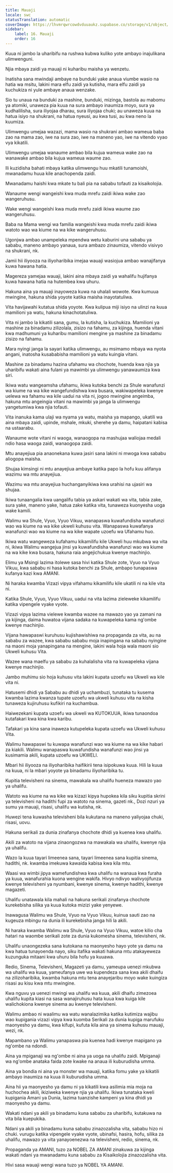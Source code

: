 ```yaml
---
title: Mauaji
locale: swc
statusTranslation: automatic
coverImage: https://lhvmrqwrcowdvduuaukz.supabase.co/storage/v1/object/public/strapi-uploads/small_cover-educacion-fundamental.webp-2d51a7828a2b1309555be27f7e2a61a0.webp
sidebar:
    label: 16. Mauaji
    order: 16
---
```

Kuua ni jambo la uharibifu na rushwa kubwa kuliko yote ambayo inajulikana ulimwenguni.

Njia mbaya zaidi ya mauaji ni kuharibu maisha ya wenzetu.

Inatisha sana mwindaji ambaye na bunduki yake anaua viumbe wasio na hatia wa msitu, lakini mara elfu zaidi ya kutisha, mara elfu zaidi ya kuchukiza ni yule ambaye anaua wenzake.

Sio tu unaua na bunduki za mashine, bunduki, mizinga, bastola au mabomu ya atomiki, unaweza pia kuua na sura ambayo inaumiza moyo, sura ya kudhalilisha, sura iliyojaa dharau, sura iliyojaa chuki; au unaweza kuua na hatua isiyo na shukrani, na hatua nyeusi, au kwa tusi, au kwa neno la kuumiza.

Ulimwengu umejaa wazazi, mama wasio na shukrani ambao wameua baba zao na mama zao, iwe na sura zao, iwe na maneno yao, iwe na vitendo vyao vya kikatili.

Ulimwengu umejaa wanaume ambao bila kujua wameua wake zao na wanawake ambao bila kujua wameua waume zao.

Ili kuzidisha bahati mbaya katika ulimwengu huu mkatili tunamoishi, mwanadamu huua kile anachopenda zaidi.

Mwanadamu haishi kwa mkate tu bali pia na sababu tofauti za kisaikolojia.

Wanaume wengi wangeishi kwa muda mrefu zaidi ikiwa wake zao wangeruhusu.

Wake wengi wangeishi kwa muda mrefu zaidi ikiwa waume zao wangeruhusu.

Baba na Mama wengi wa familia wangeishi kwa muda mrefu zaidi ikiwa watoto wao wa kiume na wa kike wangeruhusu.

Ugonjwa ambao unampeleka mpendwa wetu kaburini una sababu ya sababu, maneno ambayo yanaua, sura ambazo zinaumiza, vitendo visivyo na shukrani, nk.

Jamii hii iliyooza na iliyoharibika imejaa wauaji wasiojua ambao wanajifanya kuwa hawana hatia.

Magereza yamejaa wauaji, lakini aina mbaya zaidi ya wahalifu hujifanya kuwa hawana hatia na hutembea kwa uhuru.

Hakuna aina ya mauaji inayoweza kuwa na uhalali wowote. Kwa kumuua mwingine, hakuna shida yoyote katika maisha inayotatuliwa.

Vita havijawahi kutatua shida yoyote. Kwa kulipua miji isiyo na ulinzi na kuua mamilioni ya watu, hakuna kinachotatuliwa.

Vita ni jambo la kikatili sana, gumu, la kutisha, la kuchukiza. Mamilioni ya mashine za binadamu zilizolala, zisizo na fahamu, za kijinga, huenda vitani kwa madhumuni ya kuharibu mamilioni mengine ya mashine za binadamu zisizo na fahamu.

Mara nyingi janga la sayari katika ulimwengu, au msimamo mbaya wa nyota angani, inatosha kusababisha mamilioni ya watu kuingia vitani.

Mashine za binadamu hazina ufahamu wa chochote, huenda kwa njia ya uharibifu wakati aina fulani ya mawimbi ya ulimwengu yanawaumiza kwa siri.

Ikiwa watu wangeamsha ufahamu, ikiwa kutoka benchi za Shule wanafunzi wa kiume na wa kike wangefundishwa kwa busara, wakiwapeleka kwenye uelewa wa fahamu wa kile uadui na vita ni, jogoo mwingine angeimba, hakuna mtu angeingia vitani na mawimbi ya janga la ulimwengu yangetumiwa kwa njia tofauti.

Vita inanuka kama ulaji wa nyama ya watu, maisha ya mapango, ukatili wa aina mbaya zaidi, upinde, mshale, mkuki, sherehe ya damu, haipatani kabisa na ustaarabu.

Wanaume wote vitani ni waoga, wanaogopa na mashujaa waliojaa medali ndio hasa waoga zaidi, wanaogopa zaidi.

Mtu anayejiua pia anaonekana kuwa jasiri sana lakini ni mwoga kwa sababu aliogopa maisha.

Shujaa kimsingi ni mtu anayejiua ambaye katika papo la hofu kuu alifanya wazimu wa mtu anayejiua.

Wazimu wa mtu anayejiua huchanganyikiwa kwa urahisi na ujasiri wa shujaa.

Ikiwa tunaangalia kwa uangalifu tabia ya askari wakati wa vita, tabia zake, sura yake, maneno yake, hatua zake katika vita, tunaweza kuonyesha uoga wake kamili.

Walimu wa Shule, Vyuo, Vyuo Vikuu, wanapaswa kuwafundisha wanafunzi wao wa kiume na wa kike ukweli kuhusu vita. Wanapaswa kuwafanya wanafunzi wao wa kiume na wa kike wapate uzoefu wa Ufahamu huo.

Ikiwa watu wangeweza kufahamu kikamilifu kile Ukweli huu mkubwa wa vita ni, ikiwa Walimu wangejua jinsi ya kuwafundisha wanafunzi wao wa kiume na wa kike kwa busara, hakuna raia angejichukua kwenye machinjio.

Elimu ya Msingi lazima itolewe sasa hivi katika Shule zote, Vyuo na Vyuo Vikuu, kwa sababu ni hasa kutoka benchi za Shule, ambapo tunapaswa kufanya kazi kwa AMANI.

Ni haraka kwamba Vizazi vipya vifahamu kikamilifu kile ukatili ni na kile vita ni.

Katika Shule, Vyuo, Vyuo Vikuu, uadui na vita lazima zieleweke kikamilifu katika vipengele vyake vyote.

Vizazi vipya lazima vielewe kwamba wazee na mawazo yao ya zamani na ya kijinga, daima huwatoa vijana sadaka na kuwapeleka kama ng'ombe kwenye machinjio.

Vijana hawapaswi kuruhusu kujishawishiwa na propaganda za vita, au na sababu za wazee, kwa sababu sababu moja inapingana na sababu nyingine na maoni moja yanapingana na mengine, lakini wala hoja wala maoni sio Ukweli kuhusu Vita.

Wazee wana maelfu ya sababu za kuhalalisha vita na kuwapeleka vijana kwenye machinjio.

Jambo muhimu sio hoja kuhusu vita lakini kupata uzoefu wa Ukweli wa kile vita ni.

Hatusemi dhidi ya Sababu au dhidi ya uchambuzi, tunataka tu kusema kwamba lazima kwanza tupate uzoefu wa ukweli kuhusu vita na kisha tunaweza kujiruhusu kufikiri na kuchambua.

Haiwezekani kupata uzoefu wa ukweli wa KUTOKUUA, ikiwa tunaondoa kutafakari kwa kina kwa karibu.

Tafakari ya kina sana inaweza kutupeleka kupata uzoefu wa Ukweli kuhusu Vita.

Walimu hawapaswi tu kuwapa wanafunzi wao wa kiume na wa kike habari za kiakili. Walimu wanapaswa kuwafundisha wanafunzi wao jinsi ya kusimamia akili, kupata uzoefu wa UKWELI.

Mbari hii iliyooza na iliyoharibika haifikirii tena isipokuwa kuua. Hili la kuua na kuua, ni la mbari yoyote ya binadamu iliyoharibika tu.

Kupitia televisheni na sinema, mawakala wa uhalifu hueneza mawazo yao ya uhalifu.

Watoto wa kiume na wa kike wa kizazi kipya hupokea kila siku kupitia skrini ya televisheni na hadithi fupi za watoto na sinema, gazeti nk., Dozi nzuri ya sumu ya mauaji, risasi, uhalifu wa kutisha, nk.

Huwezi tena kuwasha televisheni bila kukutana na maneno yaliyojaa chuki, risasi, uovu.

Hakuna serikali za dunia zinafanya chochote dhidi ya kuenea kwa uhalifu.

Akili za watoto na vijana zinaongozwa na mawakala wa uhalifu, kwenye njia ya uhalifu.

Wazo la kuua tayari limeenea sana, tayari limeenea sana kupitia sinema, hadithi, nk. kwamba imekuwa kawaida kabisa kwa kila mtu.

Waasi wa wimbi jipya wamefundishwa kwa uhalifu na wanaua kwa furaha ya kuua, wanafurahia kuona wengine wakifa. Hivyo ndivyo walivyojifunza kwenye televisheni ya nyumbani, kwenye sinema, kwenye hadithi, kwenye magazeti.

Uhalifu unatawala kila mahali na hakuna serikali zinafanya chochote kurekebisha silika ya kuua kutoka mizizi yake yenyewe.

Inawagusa Walimu wa Shule, Vyuo na Vyuo Vikuu, kuinua sauti zao na kugeuza mbingu na dunia ili kurekebisha janga hili la akili.

Ni haraka kwamba Walimu wa Shule, Vyuo na Vyuo Vikuu, watoe kilio cha hatari na waombe serikali zote za dunia kukomesha sinema, televisheni, nk.

Uhalifu unaongezeka sana kutokana na maonyesho hayo yote ya damu na kwa hatua tunayoenda nayo, siku itafika wakati hakuna mtu atakayeweza kuzunguka mitaani kwa uhuru bila hofu ya kuuawa.

Redio, Sinema, Televisheni, Magazeti ya damu, yameupa uenezi mkubwa wa uhalifu wa kuua, yameufanya uwe wa kupendeza sana kwa akili dhaifu na zilizoharibika, kwamba hakuna mtu tena anayejaribu moyo wake kuingiza risasi au kisu kwa mtu mwingine.

Kwa nguvu ya uenezi mwingi wa uhalifu wa kuua, akili dhaifu zimezoea uhalifu kupita kiasi na sasa wanajiruhusu hata kuua kwa kuiga kile walichokiona kwenye sinema au kwenye televisheni.

Walimu ambao ni waalimu wa watu wanalazimika katika kutimiza wajibu wao kupigania vizazi vipya kwa kuomba Serikali za dunia kupiga marufuku maonyesho ya damu, kwa kifupi, kufuta kila aina ya sinema kuhusu mauaji, wezi, nk.

Mapambano ya Walimu yanapaswa pia kuenea hadi kwenye mapigano ya ng'ombe na ndondi.

Aina ya mpiganaji wa ng'ombe ni aina ya uoga na uhalifu zaidi. Mpiganaji wa ng'ombe anataka faida zote kwake na anaua ili kuburudisha umma.

Aina ya bondia ni aina ya monster wa mauaji, katika fomu yake ya kikatili ambayo inaumiza na kuua ili kuburudisha umma.

Aina hii ya maonyesho ya damu ni ya kikatili kwa asilimia mia moja na huchochea akili, ikiziweka kwenye njia ya uhalifu. Ikiwa tunataka kweli kupigania Amani ya Dunia, lazima tuanzishe kampeni ya kina dhidi ya maonyesho ya damu.

Wakati ndani ya akili ya binadamu kuna sababu za uharibifu, kutakuwa na vita bila kuepukika.

Ndani ya akili ya binadamu kuna sababu zinazozalisha vita, sababu hizo ni chuki. vurugu katika vipengele vyake vyote, ubinafsi, hasira, hofu, silika za uhalifu, mawazo ya vita yanayoenezwa na televisheni, redio, sinema, nk.

Propaganda ya AMANI, tuzo za NOBEL ZA AMANI zinakuwa za kijinga wakati ndani ya mwanadamu kuna sababu za Kisaikolojia zinazozalisha vita.

Hivi sasa wauaji wengi wana tuzo ya NOBEL YA AMANI.

